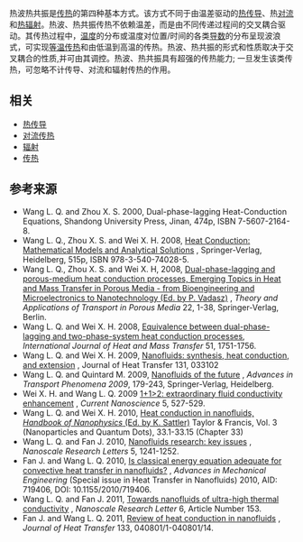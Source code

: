 {{no footnotes|time=2016-03-16T08:00:46+00:00}}
热波热共振是[[传热|传热]]的第四种基本方式。该方式不同于由温差驱动的[[热传导|热传导]]、热[[对流传热|对流]]和[[辐射|热辐射]]。热波、热共振传热不依赖温差，而是由不同传递过程间的交叉耦合驱动。其传热过程中，[[温度|温度]]的分布或温度对位置/时间的各类[[导数|导数]]的分布呈现波浪式，可实现[[等温技术|等温传热]]和由低温到高温的传热。热波、热共振的形式和性质取决于交叉耦合的性质,并可由其调控。热波、热共振具有超强的传热能力; 一旦发生该类传热，可忽略不计传导、对流和辐射传热的作用。

==相关==
*[[热传导|热传导]]
*[[对流传热|对流传热]]
*[[辐射|辐射]]
*[[传热|传热]]

==参考来源==
* Wang L. Q. and Zhou X. S. 2000, Dual-phase-lagging Heat-Conduction Equations, Shandong University Press, Jinan, 474p, ISBN 7-5607-2164-8.
* Wang L. Q., Zhou X. S. and Wei X. H. 2008, [http://www.springer.com/us/book/9783540740285 Heat Conduction: Mathematical Models and Analytical Solutions] {{Wayback|url=http://www.springer.com/us/book/9783540740285 |date=20200609112251 }}, Springer-Verlag, Heidelberg, 515p, ISBN 978-3-540-74028-5. 
* Wang L. Q., Zhou X. S. and Wei X. H, 2008, [http://link.springer.com/chapter/10.1007%2F978-1-4020-8178-1_1 Dual-phase-lagging and porous-medium heat conduction processes, Emerging Topics in Heat and Mass Transfer in Porous Media - from Bioengineering and Microelectronics to Nanotechnology (Ed. by P. Vadasz)] {{Wayback|url=http://link.springer.com/chapter/10.1007%2F978-1-4020-8178-1_1 |date=20180612204007 }}, ''Theory and Applications of Transport in Porous Media'' 22, 1-38, Springer-Verlag, Berlin.
* Wang L. Q. and Wei X. H. 2008, [http://www.sciencedirect.com/science/article/pii/S0017931007004668 Equivalence between dual-phase-lagging and two-phase-system heat conduction processes], ''International Journal of Heat and Mass Transfer'' 51, 1751-1756.
* Wang L. Q. and Wei X. H. 2009, [http://heattransfer.asmedigitalcollection.asme.org/article.aspx?articleid=1449489 Nanofluids: synthesis, heat conduction, and extension] {{Wayback|url=http://heattransfer.asmedigitalcollection.asme.org/article.aspx?articleid=1449489 |date=20180604015159 }}, Journal of Heat Transfer 131, 033102
*  Wang L. Q. and Quintard M. 2009, [http://link.springer.com/chapter/10.1007%2F978-3-642-02690-4_4 Nanofluids of the future] {{Wayback|url=http://link.springer.com/chapter/10.1007%2F978-3-642-02690-4_4 |date=20180609034553 }}, ''Advances in Transport Phenomena 2009'', 179-243, Springer-Verlag, Heidelberg.
* Wei X. H. and Wang L. Q. 2009 [http://benthamscience.com/journals/current-nanoscience/article/70206/ 1+1>2: extraordinary fluid conductivity enhancement] {{Wayback|url=http://benthamscience.com/journals/current-nanoscience/article/70206/ |date=20170212122049 }}, ''Current Nanoscience'' 5, 527-529.
* Wang L. Q. and Wei X. H. 2010, [https://www.crcpress.com/Handbook-of-Nanophysics-Nanoparticles-and-Quantum-Dots/Sattler/9781420075441 Heat conduction in nanofluids, ''Handbook of Nanophysics'' (Ed. by K. Sattler)] {{Wayback|url=https://www.crcpress.com/Handbook-of-Nanophysics-Nanoparticles-and-Quantum-Dots/Sattler/9781420075441 |date=20160320084035 }} Taylor & Francis, Vol. 3 (Nanoparticles and Quantum Dots), 33.1-33.15 (Chapter 33)
* Wang L. Q. and Fan J. 2010, [http://link.springer.com/article/10.1007%2Fs11671-010-9638-6 Nanofluids research: key issues] {{Wayback|url=http://link.springer.com/article/10.1007%2Fs11671-010-9638-6 |date=20170212214450 }}, ''Nanoscale Research Letters'' 5, 1241-1252.
* Fan J. and Wang L. Q. 2010, [http://hub.hku.hk/bitstream/10722/124850/1/content.pdf?accept=1 Is classical energy equation adequate for convective heat transfer in nanofluids?] {{Wayback|url=http://hub.hku.hk/bitstream/10722/124850/1/content.pdf?accept=1 |date=20170212111130 }}, ''Advances in Mechanical Engineering'' (Special issue in Heat Transfer in Nanofluids) 2010, AID: 719406, DOI: 10.1155/2010/719406.
* Wang L. Q. and Fan J. 2011, [http://link.springer.com/article/10.1186%2F1556-276X-6-153 Towards nanofluids of ultra-high thermal conductivity] {{Wayback|url=http://link.springer.com/article/10.1186%2F1556-276X-6-153 |date=20170212214517 }}, ''Nanoscale Research Letter'' 6, Article Number 153.
* Fan J. and Wang L. Q. 2011, [http://heattransfer.asmedigitalcollection.asme.org/article.aspx?articleid=1450154 Review of heat conduction in nanofluids] {{Wayback|url=http://heattransfer.asmedigitalcollection.asme.org/article.aspx?articleid=1450154 |date=20180602180733 }}, ''Journal of Heat Transfer'' 133, 040801/1-040801/14.